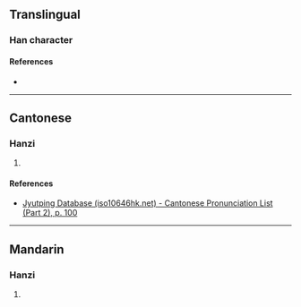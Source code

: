 {{character info/new}}
{{character info|0x2F87E}}
==Translingual==

===Han character===
{{Han char|rn=46|rad=山|as=10|sn=13|four=|canj=UJBC|ids=⿰山真}}

====References====
* {{Han ref|kx=0317.410|dkj=08361|dj=0618.090|hdz=10790.010|uh=5D6E|ud=23918}}

----

==Cantonese==

===Hanzi===
{{yue-hanzi|jyut=[[din1]]|y=din1}}

# {{defn|lang=yue|sort=山10}}

====References====
* [http://www.iso10646hk.net/jp/document/download.jsp Jyutping Database (iso10646hk.net) - Cantonese Pronunciation List (Part 2), p. 100]

----

==Mandarin==

===Hanzi===
{{cmn-hanzi|pin=[[diān]] ([[dian1]])|wg=tien<sup>1</sup>}}

# {{defn|lang=cmn|sort=山10}}